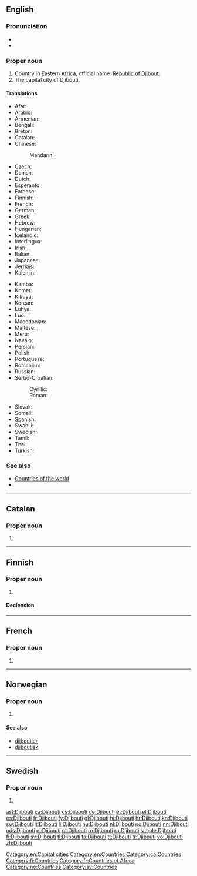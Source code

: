 ==English==

{{wikipedia}}

===Pronunciation===
* {{IPA|/dʒɨˈbuːti/|lang=en}}
* {{rhymes|uːti}}

===Proper noun===
{{en-proper noun}}

# Country in Eastern [[Africa]], official name: [[Republic of Djibouti]]
# The capital city of Djibouti.

====Translations====
{{trans-top|Republic of Djibouti}}
* Afar: {{t-|aa|Gabuuti}}
* Arabic: {{t-|ar|جيبوتي|m|tr=jibuuti}}
* Armenian: {{t-|hy|Ջիբութի|tr=J̌ibut’i}}
* Bengali: {{t-|bn|জিবুতি}}
* Breton: {{t-|br|Djibouti}}
* Catalan: {{t+|ca|Djibouti}}
* Chinese:
*: Mandarin: {{t-|cmn|吉布提|tr=Jíbùtí|sc=Hani}}
* Czech: {{t+|cs|Džibutsko|n}}
* Danish: {{t-|da|Djibouti}}
* Dutch: {{t+|nl|Djibouti}}
* Esperanto: {{t-|eo|Ĝibutio}}
* Faroese: {{t-|fo|Djibuti|n}}
* Finnish: {{t+|fi|Djibouti}}
* French: {{t+|fr|Djibouti}}
* German: {{t+|de|Dschibuti}}
* Greek: {{t+|el|Τζιμπουτί|n|tr=Tzimpoutí}}
* Hebrew: {{t-|he|ג׳יבוטי|tr=jibut'i}}
* Hungarian: {{t+|hu|Dzsibuti}}
* Icelandic: {{t+|is|Djíbútí|n}}
* Interlingua: {{t-|ia|Djibuti}}
* Irish: {{t|ga|Djibouti}}
* Italian: {{t-|it|Gibuti}}
* Japanese: {{t+|ja|ジブチ|tr=Jibuchi}}
* Jèrriais: {{tø|roa-jer|Djibouti}}
* Kalenjin: {{tø|kln|Jibuti}}
{{trans-mid}}
* Kamba: {{tø|kam|Jibuti}}
* Khmer: {{t-|km|ជីប៊ូទី|tr=ji boo ti|sc=Khmr}}
* Kikuyu: {{tø|ki|Jibuti}}
* Korean: {{t+|ko|지부티|tr=Jibuti|sc=Hang}}
* Luhya: {{tø|luy|Jibuti}}
* Luo: {{tø|luo|Jibuti}}
* Macedonian: {{t+|mk|Џибути|n|tr=Džibúti}}
* Maltese: {{t-|mt|Dġibuti}}, {{t-|mt|Ġibuti}}
* Meru: {{tø|mer|Jibuti}}
* Navajo: {{tø|nv|Jibótii}}
* Persian: {{t-|fa|جیبوتی|tr=Jībūtī}}
* Polish: {{t+|pl|Dżibuti}}
* Portuguese: {{t+|pt|Jibuti}}
* Romanian: {{t+|ro|Djibouti}}
* Russian: {{t+|ru|Джибути|f|tr=Džibutí}}
* Serbo-Croatian:
*: Cyrillic: {{t-|sh|Џибу̏ти|m|sc=Cyrl}}
*: Roman: {{t-|sh|Džibȕti|m}}
* Slovak: {{t-|sk|Džibutsko|n}}
* Somali: {{t-|so|Jabuuti}}
* Spanish: {{t+|es|Yibuti}}
* Swahili: {{t+|sw|Jibuti}}
* Swedish: {{t+|sv|Djibouti}}
* Tamil: {{t-|ta|ஜிபூட்டி|tr=Jipūṭṭi}}
* Thai: {{t+|th|จิบูตี|tr=Čibūtī}}
* Turkish: {{t+|tr|Cibuti}}
{{trans-bottom}}

===See also===
* [[Appendix:Countries of the world|Countries of the world]]
* {{pedialite}}

[[Category:en:Capital cities]]
[[Category:en:Countries]]

----

==Catalan==
{{wikipedia|lang=ca}}

===Proper noun===
{{ca-proper noun|m}}

# {{l/en|Djibouti}}

[[Category:ca:Countries]]

----

==Finnish==
{{wikipedia|lang=fi}}

===Proper noun===
{{fi-proper noun}}

# {{l/en|Djibouti}}

====Declension====
{{fi-decl-tuoli|Djibout|nopl=1}}

[[Category:fi:Countries]]

----

==French==

===Proper noun===
{{fr-proper noun}}

# {{l/en|Djibouti}}

[[Category:fr:Countries of Africa]]

----

==Norwegian==

===Proper noun===
{{head|no|proper noun}}

# {{l/en|Djibouti}}

====See also====
* [[djiboutier]]
* [[djiboutisk]]

[[Category:no:Countries]]

----

==Swedish==

===Proper noun===
{{head|sv|proper noun}}

# {{l/en|Djibouti}}

[[Category:sv:Countries]]

[[ast:Djibouti]]
[[ca:Djibouti]]
[[cs:Djibouti]]
[[de:Djibouti]]
[[et:Djibouti]]
[[el:Djibouti]]
[[es:Djibouti]]
[[fr:Djibouti]]
[[fy:Djibouti]]
[[gl:Djibouti]]
[[hi:Djibouti]]
[[hr:Djibouti]]
[[kn:Djibouti]]
[[sw:Djibouti]]
[[lt:Djibouti]]
[[li:Djibouti]]
[[hu:Djibouti]]
[[nl:Djibouti]]
[[no:Djibouti]]
[[nn:Djibouti]]
[[nds:Djibouti]]
[[pl:Djibouti]]
[[pt:Djibouti]]
[[ro:Djibouti]]
[[ru:Djibouti]]
[[simple:Djibouti]]
[[fi:Djibouti]]
[[sv:Djibouti]]
[[tl:Djibouti]]
[[ta:Djibouti]]
[[tt:Djibouti]]
[[tr:Djibouti]]
[[vo:Djibouti]]
[[zh:Djibouti]]